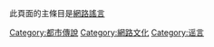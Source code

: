 {{Catnav|頁面分類|历史|傳說|都市傳說}}
{{Catnav|頁面分類|人类社会|通信|傳播|虚假传播}}
{{Catnav|頁面分類|人类社会|社會習俗|民俗學|都市傳說}}
{{Catnav|頁面分類|人类社会|社会科学|社会学|虚假传播}}
{{Catnav|頁面分類|人类社会|生活|文化|网络文化}}
{{Catnav|頁面分類|人类社会|文化|网络文化}}
{{Catnav|頁面分類|人文學科|人类学|民俗學|都市傳說}}

此頁面的主條目是[[網路謠言|網路謠言]]

[[Category:都市傳說|Category:都市傳說]]
[[Category:網路文化|Category:網路文化]]
[[Category:谣言|Category:谣言]]